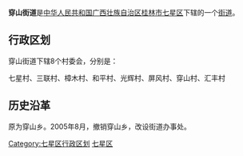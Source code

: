 {{中国乡级行政区
| 行政区全称 = 穿山街道
| 景观照片文件名 =
| 景观照片描述 =
| 汉语拼音 =
| 通用拼音 =
| 注音符號 =
| 其它标音类型1 =
| 其它标音1 =
| 其它标音类型2 =
| 其它标音2 =
| 其它语言类型1 =
| 其它语言地名1 =
| 其它语言类型2 =
| 其它语言地名2 =
| 上级行政区 = [[广西壮族自治区|广西壮族自治区]][[桂林市|桂林市]][[七星区|七星区]]
| 行政区类别 = [[街道|街道]]
| 行政区划代码 = 450305003
| 地理坐标 = {{coord|display=it}}
| 总面积 =
| 户籍人口 =
| 户籍人口年份 =
| 常住人口 =
| 常住人口年份 =
| 人口密度 =
| 行政区划 =
| 官方网站 =
| 政府驻地 =
| 邮政编码 = 541004
| 毗邻行政区 =
| 位置图文件名 =
| 位置图描述 =
}}
'''穿山街道'''是[[中华人民共和国|中华人民共和国]][[广西壮族自治区|广西壮族自治区]][[桂林市|桂林市]][[七星区|七星区]]下辖的一个[[街道|街道]]。

== 行政区划 ==

穿山街道下辖8个村委会，分别是：

七星村、三联村、樟木村、和平村、光辉村、屏风村、穿山村、汇丰村

==历史沿革==
原为穿山乡。2005年8月，撤销穿山乡，改设街道办事处。

{{七星区行政区划}}
{{广西行政区划小作品}}
[[Category:七星区行政区划|Category:七星区行政区划]]
[[Category:桂林街道_(行政区划)|七星区]]